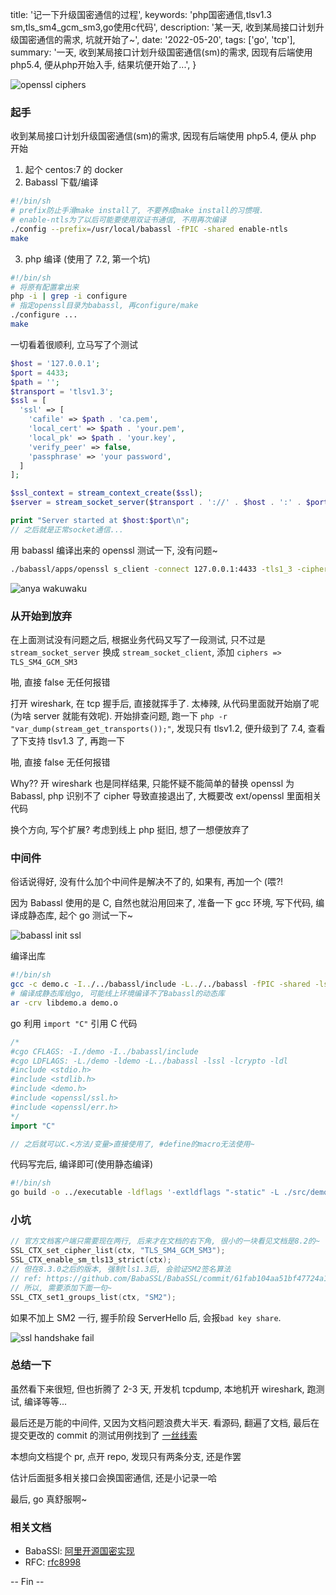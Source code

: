   title: '记一下升级国密通信的过程',
  keywords: 'php国密通信,tlsv1.3 sm,tls_sm4_gcm_sm3,go使用c代码',
  description: '某一天, 收到某局接口计划升级国密通信的需求, 坑就开始了~',
  date: '2022-05-20',
  tags: ['go', 'tcp'],
  summary:
    '一天, 收到某局接口计划升级国密通信(sm)的需求, 因现有后端使用php5.4, 便从php开始入手, 结果坑便开始了...',
}


<Img
  src="https://yoru.me/weibo/large/6708d6c2gy1h2enjq6pb0j20su0bk780.jpg"
  alt="openssl ciphers"
  width={1038}
  height={416}
/>

### 起手

收到某局接口计划升级国密通信(sm)的需求, 因现有后端使用 php5.4, 便从 php 开始

1. 起个 centos:7 的 docker
2. Babassl 下载/编译

```bash
#!/bin/sh
# prefix防止手滑make install了, 不要养成make install的习惯哦.
# enable-ntls为了以后可能要使用双证书通信, 不用再次编译
./config --prefix=/usr/local/babassl -fPIC -shared enable-ntls
make
```

3. php 编译 (使用了 7.2, 第一个坑)

```bash
#!/bin/sh
# 将原有配置拿出来
php -i | grep -i configure
# 指定openssl目录为babassl, 再configure/make
./configure ...
make
```

一切看着很顺利, 立马写了个测试

```php
$host = '127.0.0.1';
$port = 4433;
$path = '';
$transport = 'tlsv1.3';
$ssl = [
  'ssl' => [
    'cafile' => $path . 'ca.pem',
    'local_cert' => $path . 'your.pem',
    'local_pk' => $path . 'your.key',
    'verify_peer' => false,
    'passphrase' => 'your password',
  ]
];

$ssl_context = stream_context_create($ssl);
$server = stream_socket_server($transport . '://' . $host . ':' . $port, $errno, $errstr, STREAM_SERVER_BIND|STREAM_SERVER_LISTEN, $ssl_context);

print "Server started at $host:$port\n";
// 之后就是正常socket通信...
```

用 babassl 编译出来的 openssl 测试一下, 没有问题~

```bash
./babassl/apps/openssl s_client -connect 127.0.0.1:4433 -tls1_3 -ciphersuites TLS_SM4_GCM_SM3 -pass pass:your_password -key your.key -cert your.pem -CAfile ca.pem
```

<Img
  src="https://yoru.me/weibo/large/6708d6c2gy1h2ep0r9j0oj20a007vdhy.jpg"
  alt="anya wakuwaku"
  note="wakuwaku"
  width={360}
  height={283}
/>

### 从开始到放弃

在上面测试没有问题之后, 根据业务代码又写了一段测试, 只不过是 `stream_socket_server` 换成 `stream_socket_client`, 添加 `ciphers => TLS_SM4_GCM_SM3`

啪, 直接 false 无任何报错

打开 wireshark, 在 tcp 握手后, 直接就挥手了. 太棒辣, 从代码里面就开始崩了呢(为啥 server 就能有效呢). 开始排查问题, 跑一下 `php -r "var_dump(stream_get_transports());"`, 发现只有 tlsv1.2, 便升级到了 7.4, 查看了下支持 tlsv1.3 了, 再跑一下

啪, 直接 false 无任何报错

Why?? 开 wireshark 也是同样结果, 只能怀疑不能简单的替换 openssl 为 Babassl, php 识别不了 cipher 导致直接退出了, 大概要改 ext/openssl 里面相关代码

换个方向, 写个扩展? 考虑到线上 php 挺旧, 想了一想便放弃了

### 中间件

俗话说得好, 没有什么加个中间件是解决不了的, 如果有, 再加一个 (喂?!

因为 Babassl 使用的是 C, 自然也就沿用回来了, 准备一下 gcc 环境, 写下代码, 编译成静态库, 起个 go 测试一下~

<Img
  src="https://yoru.me/weibo/large/6708d6c2gy1h2eq1mon2vj21eu1bgwul.jpg"
  alt="babassl init ssl"
  width={1830}
  height={1708}
/>

编译出库

```bash
#!/bin/sh
gcc -c demo.c -I../../babassl/include -L../../babassl -fPIC -shared -lssl -lcrypto -ldl
# 编译成静态库给go, 可能线上环境编译不了Babassl的动态库
ar -crv libdemo.a demo.o
```

go 利用 `import "C"` 引用 C 代码

```go
/*
#cgo CFLAGS: -I./demo -I../babassl/include
#cgo LDFLAGS: -L./demo -ldemo -L../babassl -lssl -lcrypto -ldl
#include <stdio.h>
#include <stdlib.h>
#include <demo.h>
#include <openssl/ssl.h>
#include <openssl/err.h>
*/
import "C"

// 之后就可以C.<方法/变量>直接使用了, #define的macro无法使用~
```

代码写完后, 编译即可(使用静态编译)

```bash
#!/bin/sh
go build -o ../executable -ldflags '-extldflags "-static" -L ./src/demo'
```

### 小坑

```c
// 官方文档客户端只需要现在两行, 后来才在文档的右下角, 很小的一块看见文档是8.2的~
SSL_CTX_set_cipher_list(ctx, "TLS_SM4_GCM_SM3");
SSL_CTX_enable_sm_tls13_strict(ctx);
// 但在8.3.0之后的版本, 强制tls1.3后, 会验证SM2签名算法
// ref: https://github.com/BabaSSL/BabaSSL/commit/61fab104aa51bf47724a169993ff080570dc1316#diff-d31fea45b0617f395f40b055ea91c58e5adb62423cb7afce81720a0a447208b9R1732
// 所以, 需要添加下面一句~
SSL_CTX_set1_groups_list(ctx, "SM2");
```

如果不加上 SM2 一行, 握手阶段 ServerHello 后, 会报`bad key share`.

<Img
  src="https://yoru.me/weibo/large/6708d6c2gy1h2ertkq1tsj20q503h78c.jpg"
  alt="ssl handshake fail"
  note="bad key share"
  width={941}
  height={125}
/>

### 总结一下

虽然看下来很短, 但也折腾了 2-3 天, 开发机 tcpdump, 本地机开 wireshark, 跑测试, 编译等等...

最后还是万能的中间件, 又因为文档问题浪费大半天. 看源码, 翻遍了文档, 最后在提交更改的 commit 的测试用例找到了 [一丝线索](https://github.com/BabaSSL/BabaSSL/commit/61fab104aa51bf47724a169993ff080570dc1316#diff-d2dc4f62796c02c933b84b970395459cfb3d9789a28ba56d49b485b1358df530R387)

本想向文档提个 pr, 点开 repo, 发现只有两条分支, 还是作罢

估计后面挺多相关接口会换国密通信, 还是小记录一哈

最后, go 真舒服啊~

### 相关文档

- BabaSSl: [阿里开源国密实现](https://github.com/BabaSSL/BabaSSL)
- RFC: [rfc8998](https://datatracker.ietf.org/doc/html/rfc8998)

-- Fin --

